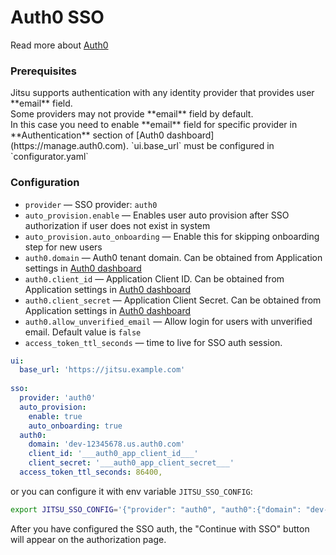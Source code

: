 # Auth0 SSO

<PageNotice type="version" version="1.43.4" />


Read more about [Auth0](https://auth0.com/)

### Prerequisites

<Hint>
Jitsu supports authentication with any identity provider that provides user **email** field.<br/>
Some providers may not provide **email** field by default.<br/>
In this case you need to enable **email** field for specific provider in **Authentication** section of [Auth0 dashboard](https://manage.auth0.com).
</Hint>

<Hint>
`ui.base_url` must be configured in `configurator.yaml`
</Hint>

### Configuration

* `provider` — SSO provider: `auth0` 
* `auto_provision.enable` — Enables user auto provision after SSO authorization if user does not exist in system
* `auto_provision.auto_onboarding` — Enable this for skipping onboarding step for new users
* `auth0.domain` — Auth0 tenant domain. Can be obtained from Application settings in [Auth0 dashboard](https://manage.auth0.com)
* `auth0.client_id` — Application Client ID. Can be obtained from Application settings in [Auth0 dashboard](https://manage.auth0.com)
* `auth0.client_secret` — Application Client Secret. Can be obtained from Application settings in [Auth0 dashboard](https://manage.auth0.com)
* `auth0.allow_unverified_email` — Allow login for users with unverified email. Default value is `false`
* `access_token_ttl_seconds` — time to live for SSO auth session.

```yaml
ui:
  base_url: 'https://jitsu.example.com'
    
sso:
  provider: 'auth0'
  auto_provision:
    enable: true
    auto_onboarding: true
  auth0:
    domain: 'dev-12345678.us.auth0.com'
    client_id: '___auth0_app_client_id___'
    client_secret: '___auth0_app_client_secret___'
  access_token_ttl_seconds: 86400,
```

or you can configure it with env variable `JITSU_SSO_CONFIG`:

```bash
export JITSU_SSO_CONFIG='{"provider": "auth0", "auth0":{"domain": "dev-12345678.us.auth0.com", "client_id": "___auth0_app_client_id___", "client_secret": "___auth0_app_client_secret___"}, "access_token_ttl_seconds": 86400, "auto_provision": {"enable": true, "auto_onboarding": true}}'
```

After you have configured the SSO auth, the "Continue with SSO" button will appear on the authorization page.